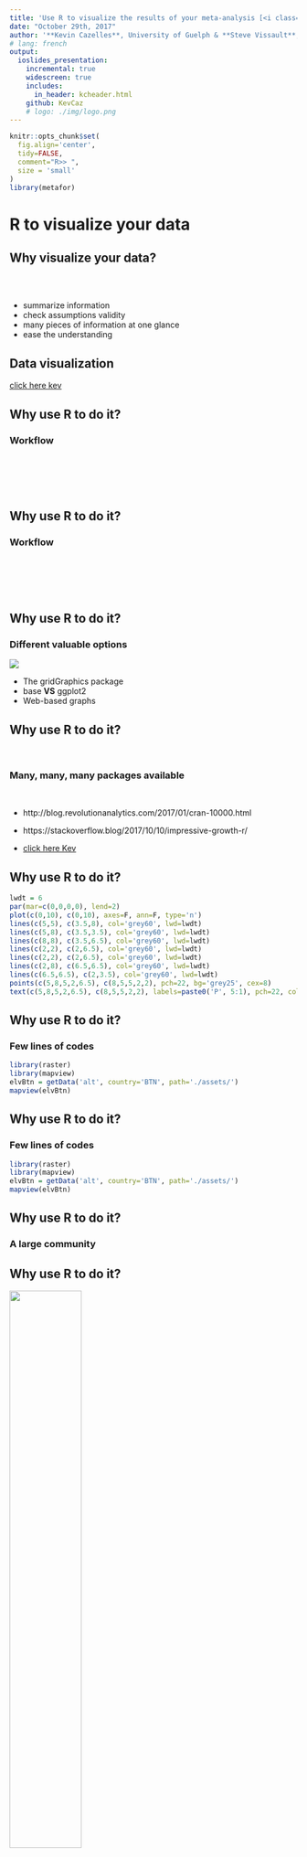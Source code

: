 ```yaml
---
title: 'Use R to visualize the results of your meta-analysis [<i class="fa fa-github" aria-hidden="true"></i>](https://github.com/KevCaz/graphsMetaAnalyses)'
date: "October 29th, 2017"
author: '**Kevin Cazelles**, University of Guelph & **Steve Vissault**, Université de Sherbrooke'
# lang: french
output:
  ioslides_presentation:
    incremental: true
    widescreen: true
    includes:
      in_header: kcheader.html
    github: KevCaz
    # logo: ./img/logo.png
---
```





```r
knitr::opts_chunk$set(
  fig.align='center',
  tidy=FALSE,
  comment="R>> ",
  size = 'small'
)
library(metafor)
```


# R to visualize your data  

## Why visualize your data?
<br>

<div class="centered">
<i class="fa fa-table fa-4x" aria-hidden="true"></i>
<span style="display:inline-block; width: 80px;"></span>
<i class="fa fa-bar-chart fa-4x" aria-hidden="true"></i>

<i class="fa fa-question-circle fa-4x" aria-hidden="true"></i>

</div>

- summarize information
- check assumptions validity
- many pieces of information at one glance
- ease the understanding

<!-- discuss about how to make it efficient / make your point -->


## Data visualization

[click here kev](http://buckets.peterbeshai.com/app/#/playerView/201935_2015)


## Why use R to do it?

### Workflow

<br><br>

<i class="fa fa-database fa-4x" aria-hidden="true"></i>&nbsp;
<i class="fa fa-long-arrow-right fa-4x" aria-hidden="true"></i>&nbsp;
<i class="fa fa-table fa-4x" aria-hidden="true"></i>&nbsp;
<i class="fa fa-long-arrow-right fa-4x" aria-hidden="true"></i>&nbsp;
<i class="fa fa-cogs fa-4x" aria-hidden="true"></i>&nbsp;


## Why use R to do it?

### Workflow

<br><br>

<i class="fa fa-database fa-4x" aria-hidden="true"></i>&nbsp;
<i class="fa fa-long-arrow-right fa-4x" aria-hidden="true"></i>&nbsp;
<i class="fa fa-table fa-4x" aria-hidden="true"></i>&nbsp;
<i class="fa fa-long-arrow-right fa-4x" aria-hidden="true"></i>&nbsp;
<i class="fa fa-cogs fa-4x" aria-hidden="true"></i>&nbsp;
<i class="fa fa-long-arrow-right fa-4x" aria-hidden="true"></i>&nbsp;
<i class="fa fa-bar-chart fa-4x" aria-hidden="true"></i>


## Why use R to do it?

### Different valuable options

<div class="centered">
![](img/ways.png)
</div>

- The gridGraphics package [<i class="fa fa-file-pdf-o" aria-hidden="true"></i>](https://journal.r-project.org/archive/2015-1/murrell.pdf)  
- base **VS** ggplot2
- Web-based graphs


## Why use R to do it?

<br>

### Many, many, many packages available

<br>

- http://blog.revolutionanalytics.com/2017/01/cran-10000.html

- https://stackoverflow.blog/2017/10/10/impressive-growth-r/

- [click here Kev](http://revolution-computing.typepad.com/.a/6a010534b1db25970b01b8d2594d25970c-pi)



## Why use R to do it?

```r
lwdt = 6
par(mar=c(0,0,0,0), lend=2)
plot(c(0,10), c(0,10), axes=F, ann=F, type='n')
lines(c(5,5), c(3.5,8), col='grey60', lwd=lwdt)
lines(c(5,8), c(3.5,3.5), col='grey60', lwd=lwdt)
lines(c(8,8), c(3.5,6.5), col='grey60', lwd=lwdt)
lines(c(2,2), c(2,6.5), col='grey60', lwd=lwdt)
lines(c(2,2), c(2,6.5), col='grey60', lwd=lwdt)
lines(c(2,8), c(6.5,6.5), col='grey60', lwd=lwdt)
lines(c(6.5,6.5), c(2,3.5), col='grey60', lwd=lwdt)
points(c(5,8,5,2,6.5), c(8,5,5,2,2), pch=22, bg='grey25', cex=8)
text(c(5,8,5,2,6.5), c(8,5,5,2,2), labels=paste0('P', 5:1), pch=22, col='grey60', cex=2)
```

## Why use R to do it?

### Few lines of codes

```r
library(raster)
library(mapview)
elvBtn = getData('alt', country='BTN', path='./assets/')
mapview(elvBtn)
```

## Why use R to do it?

### Few lines of codes

```r
library(raster)
library(mapview)
elvBtn = getData('alt', country='BTN', path='./assets/')
mapview(elvBtn)
```

## Why use R to do it?

### A large community

## Why use R to do it?

<div class="centered">
![](img/extRcover.jpg){width=50%}
</div>












# Common plots used in meta-analyses

## What do we want/need to visualize?

### **Effect Size (ES)** [<i class="fa fa-external-link" aria-hidden="true"></i>](https://qcbs.ca/wiki/meta-analysis-workshop)

  - log risk ratios,
  - log odds ratios,
  - ...,
  - non-standard ES

### **Studies**

  - by author
  - by region
  - by species


<!-- you want to explain difference / heterogeneity of ES trying to understand why and
that's why we should use random effect -->
<!-- temporal drift -->


## Effect size -- Funnel plot

```r
par(mar=c(5,4,1,2))
res <- rma(yi, vi, data=dat.hackshaw1998, measure="OR")
taf <- trimfill(res)
funnel(taf)
```

http://www.metafor-project.org/doku.php/plots:funnel_plot_with_trim_and_fill


## Effect size -- Forest plot

<div class="columns-2">
<img src='img/VellendFig3.png' width=500></img>

<br><br><br><br><br><br><br><br>
<img src='img/captionFig3.png' width=500></img>
Vellend *et. al* 2013
</div>  


## Effect size -- Forest plot

```r
### simulate some data
set.seed(1987)
k <- 100
vi <- rchisq(k, df=1) * .03
yi <- rnorm(k, rnorm(k, 0.5, 0.4), sqrt(vi))

### fit RE model
res <- rma(yi, vi)

### create plot
forest(yi, vi,
       xlim=c(-2.5,3.5),        ### adjust horizontal plot region limits
       subset=order(yi),        ### order by size of yi
       slab=NA, annotate=FALSE, ### remove study labels and annotations
       efac=0,                  ### remove vertical bars at end of CIs
       pch=19,                  ### changing point symbol to filled circle
       col="gray40",            ### change color of points/CIs
       psize=2,                 ### increase point size
       cex.lab=1, cex.axis=1,   ### increase size of x-axis title/labels
       lty=c("solid","blank"))  ### remove horizontal line at top of plot

### draw points one more time to make them easier to see
points(sort(yi), k:1, pch=19, cex=0.5)

### add summary polygon at bottom and text
addpoly(res, mlab="", annotate=FALSE, cex=1)
text(-2, -2, "RE Model", pos=4, offset=0, cex=1)
```

http://www.metafor-project.org/doku.php/plots:forest_plot_with_subgroups


## Effect size -- Radial plot

```r
### adjust margins so the space is better used
par(mar=c(5,4,0,2))
### fit fixed-effects model
res <- rma(yi, vi, data=dat.hackshaw1998, method="FE")
### draw radial plot
radial(res)
```

http://www.metafor-project.org/doku.php/plots:radial_plot



## Effect size -- L'Abbé plot

```r
### decrease margins so the full space is used
par(mar=c(5,4,1,2))
### fit random-effects model
res <- rma(ai=tpos, bi=tneg, ci=cpos, di=cneg, data=dat.bcg, measure="RR")
 ### draw L'Abbé plot
labbe(res)
```

http://www.metafor-project.org/doku.php/plots:labbe_plot


## Effect size -- relevant categories

<div class="centered">
<img src='img/Fig1Proulx.jpeg' width=600></img>
</div>

Roca *et al.* 2016



## Number of Study & effect size

<div class="centered">
<img src='img/VellendFig2.png' width=550></img>
</div>

Vellend *et al.* 2013


## Number of Study & geography

<br>
<div class="centered">
<img src='img/VellendFig1.png' width=950></img>
</div>

Vellend *et al.* 2013










# Common plots used in meta-analyses with R


## R packages for meta-analyses

  - [click here](https://cran.r-project.org/web/views/MetaAnalysis.html)

  - `install.packages("ctv"); ctv::install.views("MetaAnalysis")`


## Meta vs Metafor -- briefly

![](img/metaPdf.png)


## Meta vs Metafor -- briefly

![](img/metaforPdf.png)


## Meta vs Metafor -- support

- Guido Schwarzer author of [`meta`](https://cran.r-project.org/web/packages/meta/meta.pdf)

- Schwarzer, Guido, James R. Carpenter, and Gerta Rücker. [Meta-Analysis with R](http://www.springer.com/us/book/9783319214153).

<br><br>

- Wolfgang Viechtbauer author [`metafor`](https://cran.r-project.org/web/packages/metafor/metafor.pdf)

- [click here](http://www.metafor-project.org/doku.php/plots)



## Meta -- workflow

- `metabin()`


```
Arguments:

 event.e: Number of events in experimental group.
     n.e: Number of observations in experimental group.
 event.c: Number of events in control group.
     n.c: Number of observations in control group.
```


## Meta -- workflow


- `metabin()`  
- `metagen()`


```
Arguments:

      TE: Estimate of treatment effect.
    seTE: Standard error of treatment estimate.
```



## Meta -- workflow

### **meta**:
    - `metabin()` / `metagen()`
    - `funnel`, `forest`, ...

```r
install.packages('meta')
library(meta)
data(Olkin95)
# ?Olkin95
meta1 <- metabin(event.e, n.e, event.c, n.c,
                  data=Olkin95, subset=c(41,47,51,59),
                  sm="RR", method="I",
                  studlab=paste(author, year))

forest(meta1)
```


## Meta -- workflow

```r
data(Olkin95, package='meta')
knitr::kable(head(Olkin95))
```


## Meta -- workflow


```r
data(Olkin95, package='meta')
meta1 <- meta::metabin(event.e, n.e, event.c, n.c,
                  data=Olkin95, subset=c(41,47,51,59),
                  sm="RR", method="I",
                  studlab=paste(author, year))
meta::forest(meta1)
```





## Metafor -- workflow

- [click here kev](http://www.metafor-project.org/doku.php/plots)



## Metafor -- workflow

- Calculate effect size: `escalc()`

- Perform analysis: `rma()`

- Plots: `funnel()`, `forest()`, `labbe()`, ...



## Metafor -- example

```r
install.packages('metafor')
library('metafor')
```

```r
library('metafor')
```



## Metafor -- example

```r
r<-c(0.5,0.6,0.4,0.2,0.7,0.45)
n<-c(40,90,25,400,60,50)
studynames<-c(1,2,3,4,5,6)
b<-data.frame(r,n,studynames)
eszcor <- escalc(measure="ZCOR", ri=r, ni=n, data=b)
FEmodel<-rma(yi=yi, vi=vi, data=eszcor, method="FE")
#forest plot fixed-effect model: pooled effect size,
forest(FEmodel)
```


## Metafor -- example

```r
r<-c(0.5,0.6,0.4,0.2,0.7,0.45)
n<-c(40,90,25,400,60,50)
studynames<-c(1,2,3,4,5,6)
b<-data.frame(r,n,studynames)
```

## Metafor -- example

```r
knitr::kable(head(b))
```


## Metafor -- example

```r
eszcor <- escalc(measure="ZCOR", ri=r, ni=n, data=b)
class(eszcor)
```

## Metafor -- example

```r
FEmodel<-rma(yi=yi, vi=vi, data=eszcor, method="FE")
class(FEmodel)
```

## Metafor -- example

```r
forest(FEmodel)
```


## Metafor -- example

```r
forest(FEmodel,transf=transf.ztor)
```



## Metafor -- example

```r
funnel(FEmodel, yaxis="vinv", main="Inverse Sampling Variance")
```



## Pros and Cons

### Pros

- do everything for you
- good-looking plots with few lines of code


### Cons

- standard ES
- not fully customizable
- not for ecologists?




# Custom your plot

## graphics or grid?

<div class="centered">
![](img/ways.png)
</div>

[ggplot2](http://ggplot2.tidyverse.org/reference/)


## Few tips

- `par()`
- `plot()`, `barplot()`, `funnel()`


##

```r
npt <- 15
vecX <- 1:npt
vecY <- runif(length(vecX))
```

##

```r
plot(vecX, vecY)
```

##

```r
plot(vecX, vecY, xlim=c(0,15)+.5)
```

##

```r
plot(vecX, vecY, xlim=c(0,15)+.5, pch=19)
```

##

```r
plot(vecX, vecY, xlim=c(0,15)+.5, pch=19, col="#0f7aa2")
```


##

```r
plot(vecX, vecY, xlim=c(0,15)+.5, pch='S', col="#0f7aa2")
```

##

```r
plot(vecX, vecY, xlim=c(0,15)+.5, type='h', col="#0f7aa2")
```

##

```r
plot(vecX, vecY, xlim=c(0,15)+.5, type='h', col="#0f7aa2", lwd=12)
```

##

```r
par(lend=2); plot(vecX, vecY, xlim=c(0,15)+.5, type='h', col="#0f7aa2", lwd=12)
```


##

```r
par(las=1)
plot(vecX, vecY, xlim=c(0,15)+.5, pch=19, col="#0f7aa2")
```


##

```r
par(las=1)
plot(vecX, vecY, xlim=c(0,15)+.5, pch=19, col="#0f7aa2")
abline(v=c(0.5,15.5), lty=2)
```


##

```r
par(las=1, xaxs='i')
plot(vecX, vecY, xlim=c(0,15)+.5, pch=19, col="#0f7aa2")
abline(v=c(0.5,15.5), lty=2)
```

##

```r
vCol <- rep(1, npt)
vCol[c(2,5,8,9)] <- 2
vSize <- 1+2*runif(npt)
```


##

```r
par(las=1, xaxs='i')
plot(vecX, vecY, xlim=c(0,15)+.5, pch=19, col=c("#0f7aa2", '#a70d72')[vCol])
```

##

```r
par(las=1, xaxs='i')
plot(vecX, vecY, xlim=c(0,15)+.5, pch=19, col=c("#0f7aa2", '#a70d72')[vCol], cex=vSize)
```

##

```r
par(las=1, xaxs='i')
plot(vecX, vecY, xlim=c(0,15)+.5, pch=19, col=c("#0f7aa2", '#a70d72')[vCol], cex=vSize)
abline(lm(vecY~vecX), col=2)
```


##

```r
par(las=1, xaxs='i', mfrow=c(2,2))
for (i in 1:4){
  plot(vecX, vecY, xlim=c(0,15)+.5, pch=19, col=c("#0f7aa2", '#a70d72')[vCol], cex=vSize)
  mtext(3, at=2, text=LETTERS[i], line=.5, cex=1.2)
}
```


##

```r
par(las=1, xaxs='i', mfrow=c(2,2), mar=c(2,2,2,1), oma=c(3,3,0,0), mgp=c(1,0.8,0))
##--
for (i in 1:4){
  plot(vecX, vecY, xlim=c(0,15)+.5, pch=19, col=c("#0f7aa2", '#a70d72')[vCol],
    cex=vSize, ann=FALSE)
  mtext(3, at=1, text=LETTERS[i], line=.5, cex=1.2)
}
##--
mtext(1, text='Time', outer=T, line=1, cex=1.4)
par(las=0)
mtext(2, text='Variable', outer=T, line=1, cex=1.4)
```

##

```r
par(las=1, xaxs='i', mfrow=c(2,2), mar=c(2,2,2,1), oma=c(3,3,0,0), mgp=c(1,0.8,0))
##--
for (i in 1:4){
  plot(vecX, vecY, xlim=c(0,15)+.5, pch=19, col=c("#0f7aa2", '#a70d72')[vCol],
    cex=vSize, ann=FALSE)
  mtext(3, at=1, text=LETTERS[i], line=.5, cex=1.2)
}
##--
mtext(1, text='Time', outer=T, line=1, cex=1.4)
par(las=0)
mtext(2, text='Variable', outer=T, line=1, cex=1.4)
```


##

```r
layout(matrix(c(2,1,0,3), 2), widths=c(1,.5), heights=c(.5,1))
layout.show(3)
```

##

```r
layout(matrix(c(1,2,0,3), 2), widths=c(1,.5), heights=c(.6,1))
par(mar=c(2, 4, 2, 1), las=1)
for (i in 1:3){
  plot(vecX, vecY, xlim=c(0,15)+.5, pch=19, col=c("#0f7aa2", '#a70d72')[vCol],
    cex=vSize, ann=FALSE)
  mtext(3, at=1, text=LETTERS[i], line=.5, cex=1.2)
}
```

##

```r
layout(matrix(c(1,2,0,3), 2), widths=c(1,.5), heights=c(.6,1))
par(mar=c(2, 4, 2, 1), las=1)
for (i in 1:3){
  plot(vecX, vecY, xlim=c(0,15)+.5, pch=19, col=c("#0f7aa2", '#a70d72')[vCol],
    cex=vSize, ann=FALSE)
  mtext(3, at=1, text=LETTERS[i], line=.5, cex=1.2)
}
```






## Example funnel plot

```r
funnel(FEmodel, yaxis="vinv", main="Inverse Sampling Variance")
```


## Example funnel plot

```r
par(las=1, mar=c(5,6,4,1), mgp=c(4,1,0))
funnel(FEmodel, yaxis="vinv", main="Inverse Sampling Variance", col="#0f7aa2",
back='white')
legend('topright', legend='mypoints', pch=19, col="#0f7aa2", bty='n')
```


## Example funnel plot

```r
par(las=1, mar=c(5,6,4,1), mgp=c(4,1,0))
funnel(FEmodel, yaxis="vinv", main="Inverse Sampling Variance", col="#0f7aa2",
back='white')
legend('topright', legend='mypoints', pch=19, col="#0f7aa2", bty='n')
```



<!-- before after  -->

# Questions?













# Let's practice


## Reproduce figures from....


### 1- Roca *et al.* 2016

- Paper available [online](https://academic.oup.com/beheco/article/27/5/1269/1743508)

- Data available on [Github](https://github.com/KevCaz/graphsMetaAnalyses/blob/master/docs/data/datRoca.csv)


### 2- Vellend *et al.* 2013

- Paper is available on line [<i class="fa fa-external-link" aria-hidden="true"></i>](http://www.pnas.org/content/110/48/19456.abstract)

- Data available on line as well [Dataset S1](http://www.pnas.org/lookup/suppl/doi:10.1073/pnas.1312779110/-/DCSupplemental/sd01.xls)






## Roca *et al.* 2016

<div class="centered">
<img src='img/Fig1Proulx.jpeg' width=600></img>
</div>

Figure 1 from Roca *et al.* 2016


## Vellend *et al.* 2013

<div class="centered">
<img src='img/VellendFigS2.png' width=900></img>
</div>

Figure S2 Vellend *et al.* 2013



<!--
Next time maybe
## Vellend *et al.* 2013

<div class="columns-2">
<img src='img/VellendFig3.png' width=500></img>
<br><br><br><br><br><br><br><br>
<img src='img/captionFig3.png' width=500></img>
</div>  

Figure 3 Vellend *et al.* 2013 -->



## Roca *et al.* 2016 -- Solution

Find the R script I created to reproduce this figure [here](https://github.com/KevCaz/graphsMetaAnalyses/blob/master/docs/scrFigs/figRoca.R)

Amanda Young kindly sent me [her version using ggplot2](https://github.com/KevCaz/graphsMetaAnalyses/blob/master/docs/scrFigs/figRoca_Young.R)

## Roca *et al.* 2016 -- Solution

```r
source('scrFigs/figRoca.R')
```

<div class="columns-2">
<br><br>
<img src='img/Fig1Proulx.jpeg' width=460></img>
Roca *et al.* 2016

<br>
<img src='img/figRoca1.png' width=460></img>
KevCaz
</div>  


## Roca *et al.* 2016 -- Solution

```r
source('scrFigs/figRoca_Young.R')
```

<div class="columns-2">
<br><br>
<img src='img/Fig1Proulx.jpeg' width=460></img>
Roca *et al.* 2016

<br>
<img src='img/figRoca_Young.png' width=420></img>
Amanda Young
</div>  


## Figure S2 Vellend *et al.* 2013 -- Solution

Find the R script I created to reproduce this figure [here](https://github.com/KevCaz/graphsMetaAnalyses/blob/master/docs/scrFigs/vellendFigS2.R)

## Figure S2 Vellend *et al.* 2013 -- Solution

```r
source('scrFigs/vellendFigS2.R')
```

<div class="columns-2">
<br><br>
<img src='img/vellendS2F.png' width=440></img>
Roca *et al.* 2016

<br>
<img src='img/vellendfigS2.png' width=480></img>
KevCaz
</div>  




# Extra

## Network of co-authors

```r
# source('scrFigs/colaboNet.R')
```

To create the wordcloud found in the next slide:

  1- data available on [Github](https://github.com/KevCaz/graphsMetaAnalyses/blob/master/docs/data/lab.bib);

  2- R script available on [Github](https://github.com/KevCaz/graphsMetaAnalyses/blob/master/docs/scrFigs/colaboNet.R).



##

<iframe title="Network of co-authors" src="img/network.html" width="800" height="700">
  <p>Your browser does not support iframes.</p>
</iframe>









# Resources

## Useful links

- [task view on CRAN](https://cran.r-project.org/web/views/MetaAnalysis.html)

- 2 books:

  1. Chen, Ding-Geng, and Karl E. Peace. [Applied Meta-Analysis with R](https://www.crcpress.com/Applied-Meta-Analysis-with-R/Chen-Peace/p/book/9781466505995). Chapman & Hall/CRC Biostatistics Series. Boca Raton: CRC Press/Taylor & Francis Group, 2013.  + [companion website](Website http://portal.uni-freiburg.de/imbi/lehre/lehrbuecher/meta-analysis-with-r)

  2. Schwarzer, Guido, James R. Carpenter, and Gerta Rücker. [Meta-Analysis with R](http://www.springer.com/us/book/9783319214153). Use R! Cham: Springer International Publishing, 2015. https://doi.org/10.1007/978-3-319-21416-0.



# That's all folks
